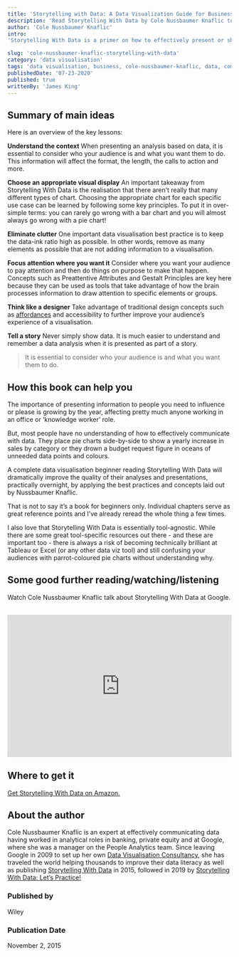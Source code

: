 ```yaml
---
title: 'Storytelling with Data: A Data Visualization Guide for Business Professionals'
description: 'Read Storytelling With Data by Cole Nussbaumer Knaflic to revolutionsie the way you work and communicate with data based on leveraging visual perception and simplicity.'
author: 'Cole Nussbaumer Knaflic'
intro:
'Storytelling With Data is a primer on how to effectively present or share data in a business context. Author Cole Nussbaumer Knaflic explores concepts and best practices learned throughout a career in data visualisation that has taken her from the People Analytics team at Google to setting up her own data visualisation consultancy and subsequently writing a book.'

slug: 'cole-nussbaumer-knaflic-storytelling-with-data'
category: 'data visualisation'
tags: 'data visualisation, business, cole-nussbaumer-knaflic, data, communication, design'
publishedDate: '07-23-2020'
published: true
writtenBy: 'James King'
---
```


## Summary of main ideas

Here is an overview of the key lessons: 

**Understand the context** When presenting an analysis based on data, it is essential to consider who your audience is and what you want them to do. This information will affect the format, the length, the calls to action and more.

**Choose an appropriate visual display** An important takeaway from Storytelling With Data is the realisation that there aren’t really that many different types of chart. Choosing the appropriate chart for each specific use case can be learned by following some key principles. To put it in over-simple terms: you can rarely go wrong with a bar chart and you will almost always go wrong with a pie chart!

**Eliminate clutter** One important data visualisation best practice is to keep the data-ink ratio high as possible. In other words, remove as many elements as possible that are not adding information to a visualisation.

**Focus attention where you want it** Consider where you want your audience to pay attention and then do things on purpose to make that happen. Concepts such as Preattentive Attributes and Gestalt Principles are key here because they can be used as tools that take advantage of how the brain processes information to draw attention to specific elements or groups.

**Think like a designer** Take advantage of traditional design concepts such as [affordances](https://www.interaction-design.org/literature/topics/affordances) and accessibility to further improve your audience’s experience of a visualisation.

**Tell a story** Never simply show data. It is much easier to understand and remember a data analysis when it is presented as part of a story. 

> It is essential to consider who your audience is and what you want them to do.

## How this book can help you

The importance of presenting information to people you need to influence or please is growing by the year, affecting pretty much anyone working in an office or ‘knowledge worker’ role. 

But, most people have no understanding of how to effectively communicate with data. They place pie charts side-by-side to show a yearly increase in sales by category or they drown a budget request figure in oceans of unneeded data points and colours.

A complete data visualisation beginner reading Storytelling With Data will dramatically improve the quality of their analyses and presentations, practically overnight, by applying the best practices and concepts laid out by Nussbaumer Knaflic. 

That is not to say it’s a book for beginners only. Individual chapters serve as great reference points and I’ve already reread the whole thing a few times.

I also love that Storytelling With Data is essentially tool-agnostic. While there are some great tool-specific resources out there - and these are important too - there is always a risk of becoming technically brilliant at Tableau or Excel (or any other data viz tool) and still confusing your audiences with parrot-coloured pie charts without understanding why.

## Some good further reading/watching/listening

Watch Cole Nussbaumer Knaflic talk about Storytelling With Data at Google. 

<br />
<iframe
  width="100%"
  height="320px"
  src="https://www.youtube.com/watch?v=8EMW7io4rSI"
  frameBorder="0"
  allow="accelerometer; autoplay; encrypted-media; gyroscope; picture-in-picture"
  allowFullScreen
></iframe>

## Where to get it

[Get Storytelling With Data on Amazon.](https://www.amazon.com/Cole-Nussbaumer-Knaflic/dp/1119002257/ref=sr_1_1?crid=1S1EDPWDSFB0U&dchild=1&keywords=storytelling+with+data&qid=1592072721&sprefix=storytelling%2Caps%2C404&sr=8-1)

## About the author

Cole Nussbaumer Knaflic is an expert at effectively communicating data having worked in analytical roles in banking, private equity and at Google, where she was a manager on the People Analytics team. Since leaving Google in 2009 to set up her own [Data Visualisation Consultancy](http://www.storytellingwithdata.com/), she has traveled the world helping thousands to improve their data literacy as well as publishing [Storytelling With Data](https://www.amazon.com/Cole-Nussbaumer-Knaflic/dp/1119002257/ref=sr_1_1?crid=1S1EDPWDSFB0U&dchild=1&keywords=storytelling+with+data&qid=1592072721&sprefix=storytelling%2Caps%2C404&sr=8-1) in 2015, followed in 2019 by [Storytelling With Data: Let’s Practice!](https://www.amazon.com/Storytelling-Data-Cole-Nussbaumer-Knaflic/dp/1119621496/ref=sr_1_1?crid=3U5UH7CO1VC2R&dchild=1&keywords=storytelling+with+data+lets+practice&qid=1594308945&s=books&sprefix=storytelling+with+data+le%2Cstripbooks-intl-ship%2C236&sr=1-1) 

### Published by

Wiley

### Publication Date

November 2, 2015
